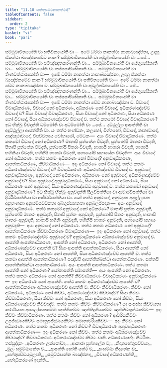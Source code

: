 ```yaml
---
title: "11.10 සත්තසමථනානත්ථාදි"
tableOfContents: false
sidebar:
  order: 2
type: "tipitaka"
basket: "vi"
book: "pari"
---
```



<DynamicBreadcrumb />

<Division number="354" book="pari">

<Paragraph number="1745" book="pari">
සම්මුඛාවිනයෝති වා සතිවිනයෝති වා—  ඉමේ ධම්මා නානත්ථා නානාබ්‍යඤ්ජනා, උදාහු ඒකත්ථා බ්‍යඤ්ජනමේව නානං? සම්මුඛාවිනයෝති වා අමූළ්හවිනයෝති වා …පේ…  සම්මුඛාවිනයෝති වා පටිඤ්ඤාතකරණන්ති වා…  සම්මුඛාවිනයෝති වා යේභුය්‍යසිකාති වා…  සම්මුඛාවිනයෝති වා තස්සපාපියසිකාති වා…  සම්මුඛාවිනයෝති වා තිණවත්ථාරකෝති වා—  ඉමේ ධම්මා නානත්ථා නානාබ්‍යඤ්ජනා, උදාහු ඒකත්ථා බ්‍යඤ්ජනමේව නානං? සම්මුඛාවිනයෝති වා සතිවිනයෝති වා—  ඉමේ ධම්මා නානත්ථා චේව නානාබ්‍යඤ්ජනා ච. සම්මුඛාවිනයෝති වා අමූළ්හවිනයෝති වා …පේ…  සම්මුඛාවිනයෝති වා පටිඤ්ඤාතකරණන්ති වා…  සම්මුඛාවිනයෝති වා යේභුය්‍යසිකාති වා…  සම්මුඛාවිනයෝති වා තස්සපාපියසිකාති වා…  සම්මුඛාවිනයෝති වා තිණවත්ථාරකෝති වා—  ඉමේ ධම්මා නානත්ථා චේව නානාබ්‍යඤ්ජනා ච.
</Paragraph>

</Division>
<Division number="355" book="pari">

<Paragraph number="1746" book="pari">
විවාදෝ විවාදාධිකරණං, විවාදෝ නෝ අධිකරණං, අධිකරණං නෝ විවාදෝ, අධිකරණඤ්චේව විවාදෝ ච? සියා විවාදෝ විවාදාධිකරණං, සියා විවාදෝ නෝ අධිකරණං, සියා අධිකරණං නෝ විවාදෝ, සියා අධිකරණඤ්චේව විවාදෝ ච.
</Paragraph>

<Paragraph number="1747" book="pari">
තත්ථ කතමෝ විවාදෝ විවාදාධිකරණං? ඉධ භික්ඛූ විවදන්ති ධම්මෝති වා අධම්මෝති වා …පේ…  දුට්ඨුල්ලා ආපත්තීති වා අදුට්ඨුල්ලා ආපත්තීති වා. යං තත්ථ භණ්ඩනං, කලහෝ, විග්ගහෝ, විවාදෝ, නානාවාදෝ, අඤ්ඤථාවාදෝ, විපච්චතාය වෝහාරෝ, මේධකං—  අයං විවාදෝ විවාදාධිකරණං.
</Paragraph>

<Paragraph number="1748" book="pari">
තත්ථ කතමෝ විවාදෝ නෝ අධිකරණං? මාතාපි පුත්තේන විවදති, පුත්තෝපි මාතරා විවදති, පිතාපි පුත්තේන විවදති, පුත්තෝපි පිතරා විවදති, භාතාපි භාතරා විවදති, භාතාපි භගිනියා විවදති, භගිනීපි භාතරා විවදති, සහායෝපි සහායේන විවදති—  අයං විවාදෝ නෝ අධිකරණං.
</Paragraph>

<Paragraph number="1749" book="pari">
තත්ථ කතමං අධිකරණං නෝ විවාදෝ? අනුවාදාධිකරණං, ආපත්තාධිකරණං, කිච්චාධිකරණං—  ඉදං අධිකරණං නෝ විවාදෝ.
</Paragraph>

<Paragraph number="1750" book="pari">
තත්ථ කතමං අධිකරණඤ්චේව විවාදෝ ච? විවාදාධිකරණං අධිකරණඤ්චේව විවාදෝ ච.
</Paragraph>

</Division>
<Division number="356" book="pari">

<Paragraph number="1751" book="pari">
අනුවාදෝ අනුවාදාධිකරණං, අනුවාදෝ නෝ අධිකරණං, අධිකරණං නෝ අනුවාදෝ, අධිකරණඤ්චේව අනුවාදෝ ච? සියා අනුවාදෝ අනුවාදාධිකරණං, සියා අනුවාදෝ නෝ අධිකරණං, සියා අධිකරණං නෝ අනුවාදෝ, සියා අධිකරණඤ්චේව අනුවාදෝ ච.
</Paragraph>

<Paragraph number="1752" book="pari">
තත්ථ කතමෝ අනුවාදෝ අනුවාදාධිකරණං? ඉධ භික්ඛූ භික්ඛුං අනුවදන්ති සීලවිපත්තියා වා ආචාරවිපත්තියා වා දිට්ඨිවිපත්තියා වා ආජීවවිපත්තියා වා. යෝ තත්ථ අනුවාදෝ, අනුවදනා අනුල්ලපනා අනුභණනා අනුසම්පවඞ්කතා අබ්භුස්සහනතා අනුබලප්පදානං—  අයං අනුවාදෝ අනුවාදාධිකරණං.
</Paragraph>

<Paragraph number="1753" book="pari">
තත්ථ කතමෝ අනුවාදෝ නෝ අධිකරණං? මාතාපි පුත්තං අනුවදති, පුත්තෝපි මාතරං අනුවදති, පිතාපි පුත්තං අනුවදති, පුත්තෝපි පිතරං අනුවදති, භාතාපි භාතරං අනුවදති, භාතාපි භගිනිං අනුවදති, භගිනීපි භාතරං අනුවදති, සහායෝපි සහායං අනුවදති—  අයං අනුවාදෝ නෝ අධිකරණං.
</Paragraph>

<Paragraph number="1754" book="pari">
තත්ථ කතමං අධිකරණං නෝ අනුවාදෝ? ආපත්තාධිකරණං කිච්චාධිකරණං විවාදාධිකරණං—  ඉදං අධිකරණං නෝ අනුවාදෝ.
</Paragraph>

<Paragraph number="1755" book="pari">
තත්ථ කතමං අධිකරණඤ්චේව අනුවාදෝ ච? අනුවාදාධිකරණං අධිකරණඤ්චේව අනුවාදෝ ච.
</Paragraph>

</Division>
<Division number="357" book="pari">

<Paragraph number="1756" book="pari">
ආපත්ති ආපත්තාධිකරණං, ආපත්ති නෝ අධිකරණං, අධිකරණං නෝ ආපත්ති, අධිකරණඤ්චේව ආපත්ති ච? සියා ආපත්ති ආපත්තාධිකරණං, සියා ආපත්ති නෝ අධිකරණං, සියා අධිකරණං නෝ ආපත්ති, සියා අධිකරණඤ්චේව ආපත්ති ච.
</Paragraph>

<Paragraph number="1757" book="pari">
තත්ථ කතමා ආපත්ති ආපත්තාධිකරණං? පඤ්චපි ආපත්තික්ඛන්ධා ආපත්තාධිකරණං. සත්තපි ආපත්තික්ඛන්ධා ආපත්තාධිකරණං. අයං ආපත්ති ආපත්තාධිකරණං.
</Paragraph>

<Paragraph number="1758" book="pari">
තත්ථ කතමා ආපත්ති නෝ අධිකරණං? සෝතාපත්ති සමාපත්ති—  අයං ආපත්ති නෝ අධිකරණං.
</Paragraph>

<Paragraph number="1759" book="pari">
තත්ථ කතමං අධිකරණං නෝ ආපත්ති? කිච්චාධිකරණං විවාදාධිකරණං අනුවාදාධිකරණං—  ඉදං අධිකරණං නෝ ආපත්ති.
</Paragraph>

<Paragraph number="1760" book="pari">
තත්ථ කතමං අධිකරණඤ්චේව ආපත්ති ච? ආපත්තාධිකරණං අධිකරණඤ්චේව ආපත්ති ච.
</Paragraph>

</Division>
<Division number="358" book="pari">

<Paragraph number="1761" book="pari">
කිච්චං කිච්චාධිකරණං, කිච්චං නෝ අධිකරණං, අධිකරණං නෝ කිච්චං, අධිකරණඤ්චේව කිච්චඤ්ච? සියා කිච්චං කිච්චාධිකරණං, සියා කිච්චං නෝ අධිකරණං, සියා අධිකරණං නෝ කිච්චං, සියා අධිකරණඤ්චේව කිච්චඤ්ච.
</Paragraph>

<Paragraph number="1762" book="pari">
තත්ථ කතමං කිච්චං කිච්චාධිකරණං? යා සංඝස්ස කිච්චයතා කරණීයතා අපලෝකනකම්මං ඤත්තිකම්මං ඤත්තිදුතියකම්මං ඤත්තිචතුත්ථකම්මං—  ඉදං කිච්චං කිච්චාධිකරණං.
</Paragraph>

<Paragraph number="1763" book="pari">
තත්ථ කතමං කිච්චං නෝ අධිකරණං? ආචරියකිච්චං උපජ්ඣායකිච්චං සමානුපජ්ඣායකිච්චං සමානාචරියකිච්චං—  ඉදං කිච්චං නෝ අධිකරණං.
</Paragraph>

<Paragraph number="1764" book="pari">
තත්ථ කතමං අධිකරණං නෝ කිච්චං? විවාදාධිකරණං අනුවාදාධිකරණං ආපත්තාධිකරණං—  ඉදං අධිකරණං නෝ කිච්චං.
</Paragraph>

<Paragraph number="1765" book="pari">
තත්ථ කතමං අධිකරණඤ්චේව කිච්චඤ්ච? කිච්චාධිකරණං අධිකරණඤ්චේව කිච්චං චාති.

</Paragraph>
</Division>

<Paragraph number="1766" type="center" book="pari">
අධිකරණභේදං නිට්ඨිතං.



</Paragraph>

<Paragraph number="1767" type="center" book="pari">
තස්සුද්දානං


</Paragraph>

<Paragraph number="1768" type="verses" book="pari">
_අධිකරණං උක්කෝටා,_  
_ආකාරා පුග්ගලේන ච;_  
_නිදානහේතුපච්චයා,_  
_මූලං සමුට්ඨානේන ච._  

</Paragraph>

<Paragraph number="1769" type="verses" book="pari">
_ආපත්ති හෝති යත්ථ ච,_  
_සංසට්ඨා නිදානේන ච;_  
_හේතුපච්චයමූලානි,_  
_සමුට්ඨානේන බ්‍යඤ්ජනා;_  
_විවාදෝ අධිකරණන්ති,_  
_භේදාධිකරණේ ඉදන්ති._
</Paragraph>